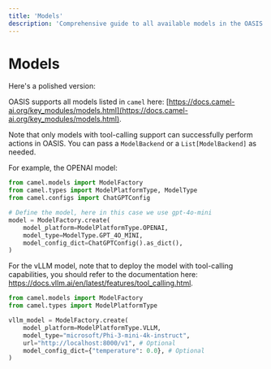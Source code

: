 ```yaml
---
title: 'Models'
description: 'Comprehensive guide to all available models in the OASIS simulation environment'
---
```


# Models

Here's a polished version:

OASIS supports all models listed in `camel` here: [https://docs.camel-ai.org/key_modules/models.html](https://docs.camel-ai.org/key_modules/models.html). 

Note that only models with tool-calling support can successfully perform actions in OASIS. 
You can pass a `ModelBackend` or a `List[ModelBackend]` as needed.

For example, the OPENAI model:
```python
from camel.models import ModelFactory
from camel.types import ModelPlatformType, ModelType
from camel.configs import ChatGPTConfig

# Define the model, here in this case we use gpt-4o-mini
model = ModelFactory.create(
    model_platform=ModelPlatformType.OPENAI,
    model_type=ModelType.GPT_4O_MINI,
    model_config_dict=ChatGPTConfig().as_dict(),
)
```

For the vLLM model, note that to deploy the model with tool-calling capabilities, you should refer to the documentation here: https://docs.vllm.ai/en/latest/features/tool_calling.html.

```python
from camel.models import ModelFactory
from camel.types import ModelPlatformType

vllm_model = ModelFactory.create(
    model_platform=ModelPlatformType.VLLM,
    model_type="microsoft/Phi-3-mini-4k-instruct",
    url="http://localhost:8000/v1", # Optional
    model_config_dict={"temperature": 0.0}, # Optional
)
```